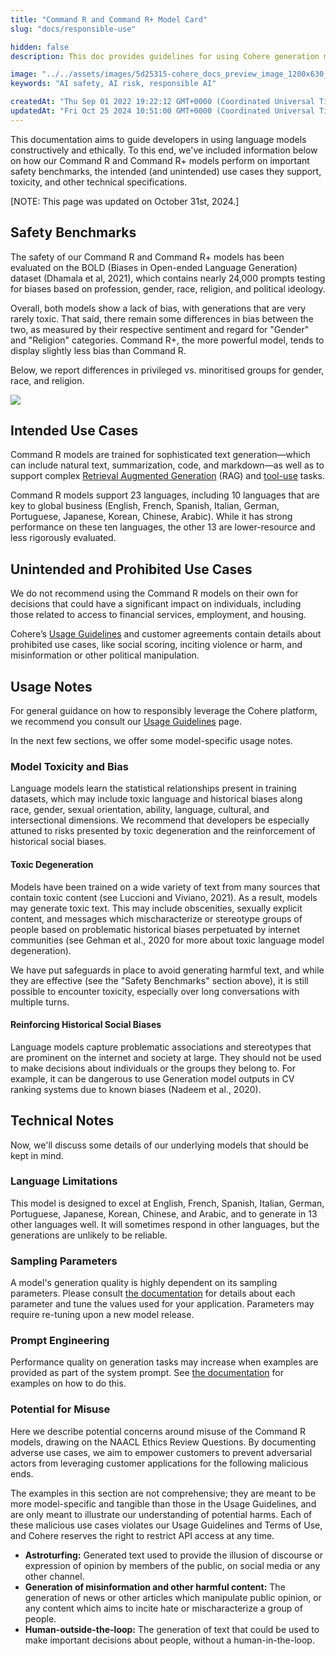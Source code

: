```yaml
---
title: "Command R and Command R+ Model Card"
slug: "docs/responsible-use"

hidden: false
description: This doc provides guidelines for using Cohere generation models ethically and constructively.

image: "../../assets/images/5d25315-cohere_docs_preview_image_1200x630_copy.jpg"
keywords: "AI safety, AI risk, responsible AI"

createdAt: "Thu Sep 01 2022 19:22:12 GMT+0000 (Coordinated Universal Time)"
updatedAt: "Fri Oct 25 2024 10:51:00 GMT+0000 (Coordinated Universal Time)"
---
```

This documentation aims to guide developers in using language models constructively and ethically. To this end, we've included information below on how our Command R and Command R+ models perform on important safety benchmarks, the intended (and unintended) use cases they support, toxicity, and other technical specifications.

[NOTE: This page was updated on October 31st, 2024.]

## Safety Benchmarks

The safety of our Command R and Command R+ models has been evaluated on the BOLD (Biases in Open-ended Language Generation) dataset (Dhamala et al, 2021), which contains nearly 24,000 prompts testing for biases based on profession, gender, race, religion, and political ideology.

Overall, both models show a lack of bias, with generations that are very rarely toxic. That said, there remain some differences in bias between the two, as measured by their respective sentiment and regard for "Gender" and "Religion" categories. Command R+, the more powerful model, tends to display slightly less bias than Command R.

Below, we report differences in privileged vs. minoritised groups for gender, race, and religion.

![](../../assets/images/responsible_use_1.png)

## Intended Use Cases
Command R models are trained for sophisticated text generation—which can include natural text, summarization, code, and markdown—as well as to support complex [Retrieval Augmented Generation](https://docs.cohere.com/docs/retrieval-augmented-generation-rag) (RAG) and [tool-use](https://docs.cohere.com/docs/tool-use) tasks.

Command R models support 23 languages, including 10 languages that are key to global business (English, French, Spanish, Italian, German, Portuguese, Japanese, Korean, Chinese, Arabic). While it has strong performance on these ten languages, the other 13 are lower-resource and less rigorously evaluated.

## Unintended and Prohibited Use Cases
We do not recommend using the Command R models on their own for decisions that could have a significant impact on individuals, including those related to access to financial services, employment, and housing.

Cohere’s [Usage Guidelines](https://cohere.com/responsibility) and customer agreements contain details about prohibited use cases, like social scoring, inciting violence or harm, and misinformation or other political manipulation.

## Usage Notes
For general guidance on how to responsibly leverage the Cohere platform, we recommend you consult our [Usage Guidelines](https://docs.cohere.com/docs/usage-guidelines) page.

In the next few sections, we offer some model-specific usage notes.

### Model Toxicity and Bias
Language  models  learn  the  statistical  relationships  present  in  training  datasets,  which  may  include toxic language and historical biases along race, gender, sexual orientation, ability, language, cultural, and  intersectional  dimensions. We recommend that developers be especially attuned to risks presented by toxic degeneration and the reinforcement of historical social biases.

#### Toxic  Degeneration
Models have been trained on a wide variety of text from many sources that contain toxic content (see Luccioni and Viviano, 2021). As a result, models  may  generate  toxic  text. This  may  include  obscenities, sexually  explicit content, and  messages  which  mischaracterize or stereotype  groups of people based on problematic historical biases perpetuated by internet communities (see Gehman et al., 2020 for more about toxic language model degeneration).

We have put safeguards in place to avoid generating harmful text, and while they are effective (see the "Safety Benchmarks" section above), it is still possible to encounter toxicity, especially over long conversations with multiple turns.

#### Reinforcing Historical Social Biases
Language models capture problematic associations and stereotypes that are prominent on the internet and society at large. They should not be used to make decisions about individuals or the groups they belong to. For example, it can be dangerous to use Generation model outputs in CV ranking systems due to known biases (Nadeem et al., 2020).

## Technical Notes
Now, we'll discuss some details of our underlying models that should be kept in mind.

### Language Limitations
This model is designed to excel at English, French, Spanish, Italian, German, Portuguese, Japanese, Korean, Chinese, and Arabic, and to generate in 13 other languages well. It will sometimes respond in other languages, but the generations are unlikely to be reliable.

### Sampling Parameters
A model's generation quality is highly dependent on its sampling parameters. Please consult [the documentation](https://docs.cohere.com/docs/advanced-generation-hyperparameters) for details about each parameter and tune the values used for your application. Parameters may require re-tuning upon a new model release.

### Prompt Engineering
Performance quality on generation tasks may increase when examples
are provided as part of the system prompt. See [the documentation](https://docs.cohere.com/docs/crafting-effective-prompts) for examples on how to do this.

### Potential for Misuse
Here we describe potential concerns around misuse of the Command R models, drawing on the NAACL Ethics Review Questions. By documenting adverse use cases, we aim to empower customers to prevent  adversarial actors from leveraging customer applications for the following malicious ends.

The examples in this section are not comprehensive; they are meant to be more model-specific and tangible than those in the Usage Guidelines, and are only meant to illustrate our understanding of potential harms. Each of these malicious use cases violates our Usage Guidelines and Terms of Use, and Cohere reserves the right to restrict API access at any time.

- **Astroturfing:** Generated text used to provide the illusion of discourse or expression of opinion
by members of the public, on social media or any other channel.
- **Generation of misinformation and other harmful content:**  The generation of news or other
articles which manipulate public opinion, or any content which aims to incite hate or mischaracterize a group of people.
- **Human-outside-the-loop:** The generation of text that could be used to make important decisions about people, without a human-in-the-loop.